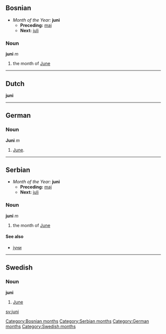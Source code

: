 ==Bosnian==
*''Month of the Year:'' '''juni'''
**'''Preceding:''' [[maj]]
**'''Next:''' [[juli]]
===Noun===
'''juni''' ''m''
#the month of [[June]]
[[Category:Bosnian months]]
----
==Dutch==
'''juni'''
----
==German==
===Noun===
'''Juni''' ''m''
# [[June]].
----
==Serbian==
*''Month of the Year:'' '''juni'''
**'''Preceding:''' [[maj]]
**'''Next:''' [[juli]]
===Noun===
'''juni''' ''m''
#the month of [[June]]
====See also====
*[[јуни]]
[[Category:Serbian months]]
----
==Swedish==
===Noun===
'''juni'''
#[[June]]
[[Category:German months]]
[[Category:Swedish months]]
[[sv:juni]]